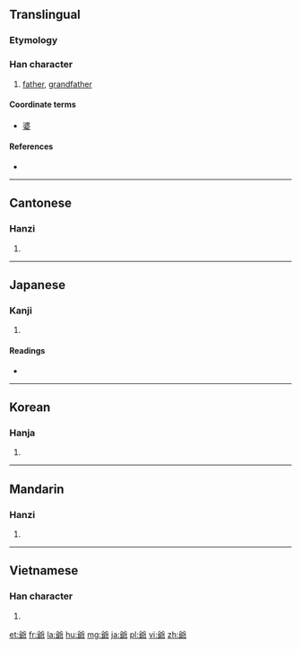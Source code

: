 {{also|爷}}
==Translingual==
{{zh-hanzi-box|[[爷]]|爺}}

===Etymology===
{{Han compound|父|耶|t1=fathers|c1=s|c2=p|ls=psc}}

===Han character===
{{Han char|rn=88|rad=父|as=09|sn=13|four=8012<sub>7</sub>|canj=金大尸十中 (CKSJL)}}

# [[father]], [[grandfather]]

====Coordinate terms====
* [[婆]]

====References====
* {{Han ref|kx=0690.110|dkj=19734|dj=1103.100|hdz=32040.070|uh=723A|ud=29242|bh=B7DD|bd=47069}}

----

==Cantonese==

===Hanzi===
{{yue-hanzi|jyut=je4|y=ye4|sim=爷}}

# {{defn|lang=yue|sort=父09}}

----

==Japanese==

===Kanji===
{{ja-kanji|grade=|rs=父09}}

# {{defn|lang=ja|sort=父09}}

====Readings====
* {{ja-readings|on=[[や]] (ya)|kun=[[ちち]] (chichi), [[じじ]] (jiji), [[おやじ]] (oyaji)}}

----

==Korean==

===Hanja===
{{ko-hanja|hangeul=[[야]]|eumhun=아비|rv=ya|mr=ya|y=ya}}

# {{defn|lang=ko|sort=父09}}

----

==Mandarin==

===Hanzi===
{{cmn-hanzi|sim=爷|pin=[[yé]] ([[ye2]])|wg=yeh<sup>2</sup>}}

# {{defn|lang=cmn|sort=父09}}

----

==Vietnamese==

===Han character===
{{vi-hantu|[[gia]]|rs=父09}}

# {{han tu form of|gia|sort=父09}}

[[et:爺]]
[[fr:爺]]
[[la:爺]]
[[hu:爺]]
[[mg:爺]]
[[ja:爺]]
[[pl:爺]]
[[vi:爺]]
[[zh:爺]]